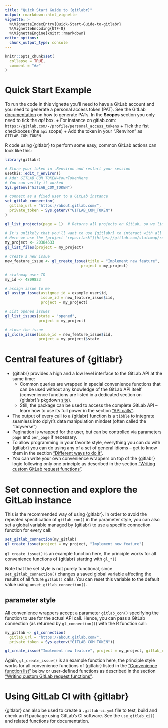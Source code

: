 ```yaml
---
title: "Quick Start Guide to {gitlabr}"
output: rmarkdown::html_vignette
vignette: >
  %\VignetteIndexEntry{Quick-Start-Guide-to-gitlabr}
  %\VignetteEncoding{UTF-8}
  %\VignetteEngine{knitr::rmarkdown}
editor_options: 
  chunk_output_type: console
---
```


```r
knitr::opts_chunk$set(
  collapse = TRUE,
  comment = "#>"
)
```

# Quick Start Example

To run the code in this vignette you'll need to have a GitLab account and you need to generate a personal access token (PAT). See the GitLab [documentation](https://docs.gitlab.com/ce/user/profile/personal_access_tokens.html) on how to generate PATs. In the **Scopes** section you only need to tick the *api* box.
  + For instance on gitlab.com: `https://gitlab.com/-/profile/personal_access_tokens`
  + Tick the fist checkboxes (the `api` scope) 
  + Add the token in your ".Renviron" as `GITLAB_COM_TOKEN`

R code using {gitlabr} to perform some easy, common GitLab actions can look like this:

```r
library(gitlabr)

# Store your token in .Renviron and restart your session
usethis::edit_r_environ()
# Add: GITLAB_COM_TOKEN=YourTokenHere
# You can verify it worked
Sys.getenv("GITLAB_COM_TOKEN")

# connect as a fixed user to a GitLab instance
set_gitlab_connection(
  gitlab_url = "https://about.gitlab.com/",
  private_token = Sys.getenv("GITLAB_COM_TOKEN")
)

gl_list_projects(page = 1)  # Returns all projects on GitLab, so we limit to just the first page of results.

# It's unlikely that you'll want to use {gitlabr} to interact with all the projects on GitLab, so a better approach is to define the project you want to work on. This is done by finding the the project ID on GitLab.com (it is listed right below the project name on the repo front page).
# Here we use the [project "repo.rtask"](https://gitlab.com/statnmap/repo.rtask)
my_project <- 20384533
gl_list_files(project = my_project)

# create a new issue
new_feature_issue <- gl_create_issue(title = "Implement new feature",
                                  project = my_project)

# statnmap user ID
my_id <- 4809823

# assign issue to me
gl_assign_issue(assignee_id = example_user$id,
                issue_id = new_feature_issue$iid,
                project = my_project)

# List opened issues
gl_list_issues(state = "opened",
               project = my_project)

# close the issue
gl_close_issue(issue_id = new_feature_issue$iid, 
               project = my_project)$state
```

# Central features of {gitlabr}

- {gitlabr} provides a high and a low level interface to the GitLab API at the same time:
    - Common queries are wrapped in special convenience functions that can be used without any knowledge of the GitLab API itself (convenience functions are listed in a dedicated section on {gitlabr}'s pkgdown [site](https://statnmap.github.io/gitlabr/reference/index.html)).
    - Still, the package can be used to access the complete GitLab API -- learn how to use its full power in the section ["API calls"](#api-calls). 
- The output of every call to a {gitlabr} function is a `tibble` to integrate seamless into dplyr's data manipulation mindset (often called the "tidyverse")
- Pagination is wrapped for the user, but can be controlled via parameters `page` and `per_page` if necessary.
- To allow programming in your favorite style, everything you can do with {gitlabr} you can do using any of a set of general idioms -- get to know them in the section ["Different ways to do it"](#different-ways-to-do-it).
- You can write your own convenience wrappers on top of the {gitlabr} logic following only one principle as described in the section ["Writing custom GitLab request functions"](#writing-custom-gitlab-request-functions).


# Set connection and explore the GitLab instance

This is the recommended way of using {gitlabr}. 
In order to avoid the repeated specification of `gitlab_con()` in the parameter style, you can also set a global variable managed by {gitlabr} to use a specific connection function for every call:

```r
set_gitlab_connection(my_gitlab)
gl_create_issue(project = my_project, "Implement new feature")
```

`gl_create_issue()` is an example function here, the principle works for all convenience functions of {gitlabr} starting with `gl_*()`

Note that the set style is not purely functional, since `set_gitlab_connection()` changes a saved global variable affecting the results of all future `gitlab()` calls.
You can reset this variable to the default value using `unset_gitlab_connection()`.


## parameter style

All convenience wrappers accept a parameter `gitlab_con()` specifying the function to use for the actual API call.
Hence, you can pass a GitLab connection (as returned by `gl_connection()`) with the R function call:

```r
my_gitlab <- gl_connection(
  gitlab_url = "https://about.gitlab.com/",
  private_token = Sys.getenv("GITLAB_COM_TOKEN"))

gl_create_issue("Implement new feature", project = my_project, gitlab_con = my_gitlab)
```

Again, `gl_create_issue()` is an example function here, the principle style works for all convenience functions of {gitlabr} listed in the ["Convenience function list"](#convenience-function-list) below or user-defined functions as described in the section ["Writing custom GitLab request functions"](#writing-custom-gitlab-request-functions).


# Using GitLab CI with {gitlabr}

{gitlabr} can also be used to create a `.gitlab-ci.yml` file to test, build and check an R package using GitLab's CI software. See the `use_gitlab_ci()` and related functions for documentation.
